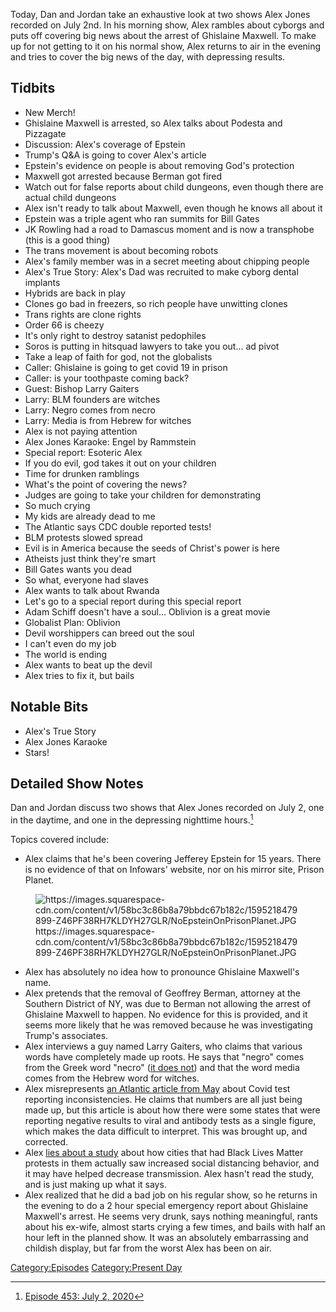 {{DEFAULTSORT:
    #_EPISODE_0453:July 2, 2020
}}{{Episode
    | title           = July 2, 2020
    | caption         = [https://knowledgefight.libsyn.com/453-july-2-2020 Listen to this episode on Libsyn]
    | episodeNumber   = 453
    | length          = 02:03:38
    | airDate         = July 6, 2020
    | coverageDate    = July 2, 2020
    | episodeType     = [[:Category:Present Day|Present Day]]
    | appearance      = [[Ghislaine Maxwell]], [[Podesta Brothers]], [[Jeffrey Epstein]], [[Geoffrey Berman]], [[Bill Gates]], [[JK Rowling]], [[George Soros]], [[Bishop Larry Gaiters]], [[Adam Schiff]]
    | previousEpisode = [[452: Jordan Takes The Wheel 4]]
    | nextEpisode     = [[454: December 17, 2013]]
}}

{{Stub}}

Today, Dan and Jordan take an exhaustive look at two shows Alex Jones recorded on July 2nd. In his morning show, Alex rambles about cyborgs and puts off covering big news about the arrest of Ghislaine Maxwell. To make up for not getting to it on his normal show, Alex returns to air in the evening and tries to cover the big news of the day, with depressing results.

==Tidbits==

*New Merch!
*Ghislaine Maxwell is arrested, so Alex talks about Podesta and Pizzagate
*Discussion: Alex's coverage of Epstein
*Trump's Q&A is going to cover Alex's article
*Epstein's evidence on people is about removing God's protection
*Maxwell got arrested because Berman got fired
*Watch out for false reports about child dungeons, even though there are actual child dungeons
*Alex isn't ready to talk about Maxwell, even though he knows all about it
*Epstein was a triple agent who ran summits for Bill Gates
*JK Rowling had a road to Damascus moment and is now a transphobe (this is a good thing)
*The trans movement is about becoming robots
*Alex's family member was in a secret meeting about chipping people
*Alex's True Story: Alex's Dad was recruited to make cyborg dental implants
*Hybrids are back in play
*Clones go bad in freezers, so rich people have unwitting clones
*Trans rights are clone rights
*Order 66 is cheezy
*It's only right to destroy satanist pedophiles
*Soros is putting in hitsquad lawyers to take you out... ad pivot
*Take a leap of faith for god, not the globalists
*Caller: Ghislaine is going to get covid 19 in prison
*Caller: is your toothpaste coming back?
*Guest: Bishop Larry Gaiters
*Larry: BLM founders are witches
*Larry: Negro comes from necro
*Larry: Media is from Hebrew for witches
*Alex is not paying attention
*Alex Jones Karaoke: Engel by Rammstein
*Special report: Esoteric Alex
*If you do evil, god takes it out on your children
*Time for drunken ramblings
*What's the point of covering the news?
*Judges are going to take your children for demonstrating
*So much crying
*My kids are already dead to me
*The Atlantic says CDC double reported tests!
*BLM protests slowed spread
*Evil is in America because the seeds of Christ's power is here
*Atheists just think they're smart
*Bill Gates wants you dead
*So what, everyone had slaves
*Alex wants to talk about Rwanda
*Let's go to a special report during this special report
*Adam Schiff doesn't have a soul... Oblivion is a great movie
*Globalist Plan: Oblivion
*Devil worshippers can breed out the soul
*I can't even do my job
*The world is ending
*Alex wants to beat up the devil
*Alex tries to fix it, but bails

==Notable Bits==

*Alex's True Story
*Alex Jones Karaoke
*Stars!

==Detailed Show Notes==

Dan and Jordan discuss two shows that Alex Jones recorded on July 2, one in the daytime, and one in the depressing nighttime hours.<ref>[https://knowledgefight.com/research/2020/7/19/episode-453-july-2-2020 Episode 453: July 2, 2020]</ref>

Topics covered include:

*Alex claims that he's been covering Jefferey Epstein for 15 years. There is no evidence of that on Infowars' website, nor on his mirror site, Prison Planet.

[[File:https://images.squarespace-cdn.com/content/v1/58bc3c86b8a79bbdc67b182c/1595218479899-Z46PF38RH7KLDYH27GLR/NoEpsteinOnPrisonPlanet.JPG|thumb|none]]

*Alex has absolutely no idea how to pronounce Ghislaine Maxwell's name.
*Alex pretends that the removal of Geoffrey Berman, attorney at the Southern District of NY, was due to Berman not allowing the arrest of Ghislaine Maxwell to happen. No evidence for this is provided, and it seems more likely that he was removed because he was investigating Trump's associates.
*Alex interviews a guy named Larry Gaiters, who claims that various words have completely made up roots. He says that "negro" comes from the Greek word "necro" ([https://www.etymonline.com/word/negro it does not]) and that the word media comes from the Hebrew word for witches.
*Alex misrepresents [https://www.theatlantic.com/health/archive/2020/05/cdc-and-states-are-misreporting-covid-19-test-data-pennsylvania-georgia-texas/611935/ an Atlantic article from May] about Covid test reporting inconsistencies. He claims that numbers are all just being made up, but this article is about how there were some states that were reporting negative results to viral and antibody tests as a single figure, which makes the data difficult to interpret. This was brought up, and corrected.
*Alex [https://www.nber.org/papers/w27408.pdf lies about a study] about how cities that had Black Lives Matter protests in them actually saw increased social distancing behavior, and it may have helped decrease transmission. Alex hasn't read the study, and is just making up what it says.
*Alex realized that he did a bad job on his regular show, so he returns in the evening to do a 2 hour special emergency report about Ghislaine Maxwell's arrest. He seems very drunk, says nothing meaningful, rants about his ex-wife, almost starts crying a few times, and bails with half an hour left in the planned show. It was an absolutely embarrassing and childish display, but far from the worst Alex has been on air.

[[Category:Episodes]]
[[Category:Present Day]]